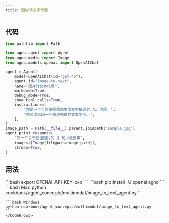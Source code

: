 ```yaml
---
title: 图片转文字代理
---
```


## 代码

```python
from pathlib import Path

from agno.agent import Agent
from agno.media import Image
from agno.models.openai import OpenAIChat

agent = Agent(
    model=OpenAIChat(id="gpt-4o"),
    agent_id="image-to-text",
    name="图片转文字代理",
    markdown=True,
    debug_mode=True,
    show_tool_calls=True,
    instructions=[
        "你是一个可以根据图像生成文字描述的 AI 代理。",
        "你必须返回一个描述图像的文本响应。",
    ],
)
image_path = Path(__file__).parent.joinpath("sample.jpg")
agent.print_response(
    "写一个关于这张图片的 3 句小说故事",
    images=[Image(filepath=image_path)],
    stream=True,
)
```

## 用法

<Steps>
  <Snippet file="create-venv-step.mdx" />

  <Step title="设置你的 API 密钥">
    ```bash
    export OPENAI_API_KEY=xxx
    ```
  </Step>

  <Step title="安装库">
    ```bash
    pip install -U openai agno
    ```
  </Step>

  <Step title="运行代理">
    <CodeGroup>
    ```bash Mac
    python cookbook/agent_concepts/multimodal/image_to_text_agent.py
    ```

    ```bash Windows
    python cookbook/agent_concepts/multimodal/image_to_text_agent.py
    ```
    </CodeGroup>
  </Step>
</Steps>